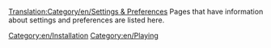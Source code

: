 [[Translation:Category/en/Settings & Preferences]]
Pages that have information about settings and preferences are listed here.

[[Category:en/Installation]]
[[Category:en/Playing]]